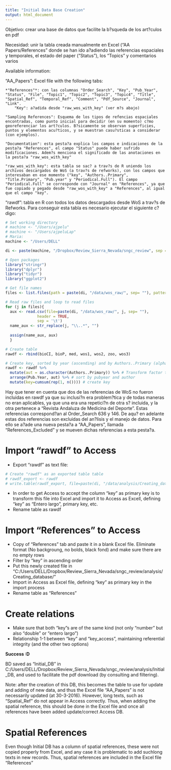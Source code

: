 ```yaml
---
title: "Initial Data Base Creation"
output: html_document
---
```


Objetivo: crear una base de datos que facilite la b?squeda de los art?culos en pdf

Necesidad: unir la tabla creada manualmente en Excel ("AA Papers/References" donde se han ido a?adiendo las referencias espaciales y temporales, el estado del paper ("Status"), los "Topics" y comentarios varios

Available information:

"AA_Papers": Excel file with the following tabs:

	*"References"*: con las columnas "Order_Search", "Key", "Pub_Year", "Status", "File", "Topic1", "Topic2", "Topic3", "Topic4", "Title", "Spatial_Ref", "Temporal_Ref", "Comment", "Pdf_Source", "Journal", "Link".
	    "Key": a?adida desde "raw_wos_with_key" (ver m?s abajo)
	
	"Sampling References": Esquema de los tipos de refencias espaciales encontradas, como punto inicial para decidir (en su momento) c?mo georeferenciar los art?culos. B?sicamente se observan superficies, puntos y elementos acu?ticos, y se muestran casu?sticas a considerar (con ejemplos).
	
	"Documentation": esta pesta?a explica los campos e indicaciones de la pesta?a "References", el campo "Status" puede haber sufrido modificaciones. Adem?s menciona el significado de las anotaciones en la pesta?a "raw_wos_with_key"
	
	"raw_wos_with_key": esta tabla se sac? a trav?s de R uniendo los archivos descargados de WoS (a trav?s de refworks), con los campos que interesaban en ese momento ("key", "Authors..Primary", "Title.Primary", "Pub.year" y "Periodical.Full"). El campo "Periodical.Full" se corresponde con "Journal" en "References", ya que fue copiado y pegado desde "raw_wos_with_key" a "References", al igual que el campo "key".


"rawdf": tabla en R con todos los datos descargados desde WoS a trav?s de Refworks. Para conseguir esta tabla es necesario ejecutar el siguiente c?digo:


```r
# Set working directory 
# machine <- "/Users/ajpelu"
# machine <- "/Users/ajpeluLap"
# Maria: 
machine <- "/Users/DELL"

di <- paste(machine, "/Dropbox/Review_Sierra_Nevada/sngc_review", sep = "")

# Open packages
library("stringr") 
library("dplyr")
library("tidyr")
library("ggplot2")

# Get file names
files <- list.files(path = paste(di, "/data/wos_raw/", sep= ""), pattern= "\\.txt$")

# Read raw files and loop to read files 
for (j in files){ 
  aux <- read.csv(file=paste(di, "/data/wos_raw/", j, sep= ""),
              header = TRUE,
              sep = '\t')
  name_aux <- str_replace(j, "\\..*", "") 
  
  assign(name_aux, aux)
  }

# Create table
rawdf <- rbind(bioCI, bioP, med, wos1, wos2, zoo, wos3)

# Create key, sorted by year (ascending) and by Authors..Primary (alphabetically)
rawdf <- rawdf %>% 
  mutate(aut = as.character(Authors..Primary)) %>% # Transform factor to character 
  arrange(Pub.Year, aut) %>% # sort by pubyear and author 
  mutate(key=cumsum(rep(1, n()))) # create key 
```

Hay que tener en cuenta que dos de las referencias de WoS no fueron incluidas en rawdf ya que su inclusi?n era problem?tica y de todas maneras no eran aplicables, ya que una era una repetici?n de otra s? incluida, y la otra pertenece a "Revista Andaluza de Medicina del Deporte". Estas referencias correspond?an al Order_Search 636 y 146. De aqu? en adelante estas dos referencias son excluidas del an?lisis y el manejo de datos. Para ello se a?ade una nueva pesta?a a "AA_Papers", llamada "References_Excluded" y se mueven dichas referencias a esta pesta?a. 


# Import "rawdf" to Access

- Export "rawdf" as text file:

```r
# Create "rawdf" as an exported table table
# rawdf_export <- rawdf
# write.table(rawdf_export, file=paste(di, "/data/analysis/Creating_database/rawdf.txt", sep=""), sep="\t", row.names = FALSE)
```

- In order to get Access to accept the column "key" as primary key is to transform this file into Excel and import it to Access as Excell, defining "key" as "Entero largo", primary key, etc.
- Rename table as rawdf

# Import "References" to Access

- Copy of "References" tab and paste it in a blank Excel file. Eliminate format (No backgroung, no bolds, black fond) and make sure there are no empty rows
- Filter by "key" in ascending order
- Put this newly created file in "C:/Users/DELL/Dropbox/Review_Sierra_Nevada/sngc_review/analysis/Creating_database/"
- Import in Access as Excel file, defining "key" as primary key in the import process
- Rename table as "References"

# Create relations

- Make sure that both "key"s are of the same kind (not only "number" but also "double" or "entero largo")
- Relationship 1-1 between "key" and "key_access", maintaining referential integrity (and the other two options)

**Success :D**

BD saved as "Initial_DB" in C:/Users/DELL/Dropbox/Review_Sierra_Nevada/sngc_review/analysis/Initial_DB, and used to facilitate the pdf download (by consulting and filtering). 

Note: after the creation of this DB, this becomes the table to use for update and adding of new data, and thus the Excel file "AA_Papers" is not necessarily updated (at 30-3-2016). However, long texts, such as "Spatial_Ref" do not appear in Access correctly. Thus, when adding the spatial reference, this should be done in the Excel file and once all references have been added update/correct Access DB.

# Spatial References

Even though Initial DB has a column of spatial references, these were not copied properly from Excel, and any case it is problematic to add suchlong texts in new records. Thus, spatial references are included in the Excel file "References"




